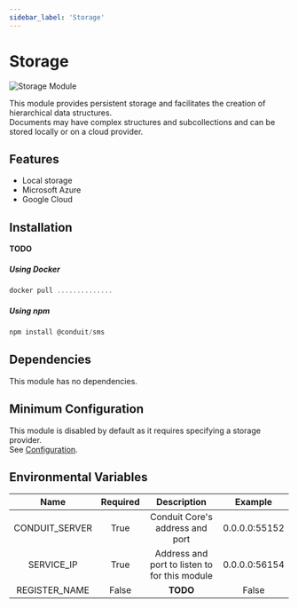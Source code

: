 ```yaml
---
sidebar_label: 'Storage'
---
```


# Storage

![Storage Module](/img/modules/storage/admin/storage_module.png)

This module provides persistent storage and facilitates the creation of hierarchical data structures.<br />
Documents may have complex structures and subcollections and can be stored locally or on a cloud provider.


## Features

- Local storage
- Microsoft Azure
- Google Cloud

## Installation

**TODO**

##### Using Docker

```jsx
docker pull ..............
```

##### Using npm

```jsx
npm install @conduit/sms
```

## Dependencies

This module has no dependencies.

## Minimum Configuration

This module is disabled by default as it requires specifying a storage provider.<br />
See [Configuration](config.mdx).

## Environmental Variables

|  Name          | Required |  Description                                  |  Example      |
| :------------: | :------: | :-------------------------------------------: | :-----------: |
| CONDUIT_SERVER |  True    | Conduit Core's address and port               | 0.0.0.0:55152 |
| SERVICE_IP     |  True    | Address and port to listen to for this module | 0.0.0.0:56154 |
| REGISTER_NAME  |  False   |   **TODO**                                    | False         |
